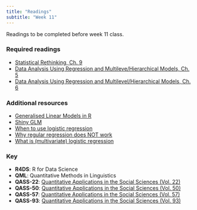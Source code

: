 ```yaml
---
title: "Readings"
subtitle: "Week 11"
---
```


Readings to be completed before week 11 class. 

### Required readings

- [Statistical Rethinking, Ch. 9](https://www.jvcasillas.com/syllabi/589/refs/files/statistical_rethinking_ch9.pdf)
- [Data Analysis Using Regression and Multileve/Hierarchical Models, Ch. 5](https://www.jvcasillas.com/syllabi/589/refs/files/gelman_hill_ch5.pdf)
- [Data Analysis Using Regression and Multilevel/Hierarchical Models, Ch. 6](https://www.jvcasillas.com/syllabi/589/refs/files/gelman_hill_ch6.pdf)

### Additional resources

- [Generalised Linear Models in R](https://magesblog.com/post/2015-08-04-generalised-linear-models-in-r/)
- [Shiny GLM](https://jvcasillas.shinyapps.io/shiny_glm/)
- [When to use logistic regression](https://web.archive.org/web/20200706171149/http://logisticregressionanalysis.com/33-when-to-use-logistic-regression/)
- [Why regular regression does NOT work](https://web.archive.org/web/20200706171149/http://logisticregressionanalysis.com/55-why-regular-regression-does-not-work/)
- [What is (multivariate) logistic regression](https://web.archive.org/web/20200706171149/http://logisticregressionanalysis.com/86-what-is-logistic-regression/)

### Key 

- **R4DS**: R for Data Science
- **QML**: Quantitative Methods in Linguistics
- **QASS-22**: [Quantitative Applications in the Social Sciences (Vol. 22)](https://www.jvcasillas.com/syllabi/589/refs/files/qass_22_applied_regression_an_introduction.pdf)
- **QASS-50**: [Quantitative Applications in the Social Sciences (Vol. 50)](https://www.jvcasillas.com/syllabi/589/refs/files/qass_50_multiple_regression_in_practice.pdf)
- **QASS-57**: [Quantitative Applications in the Social Sciences (Vol. 57)](https://www.jvcasillas.com/syllabi/589/refs/files/qass_57_understanding_regression_analysis_an_introductory_guide.pdf)
- **QASS-93**: [Quantitative Applications in the Social Sciences (Vol. 93)](https://www.jvcasillas.com/syllabi/589/refs/files/qass_93_regression_with_dummy_variables.pdf)
